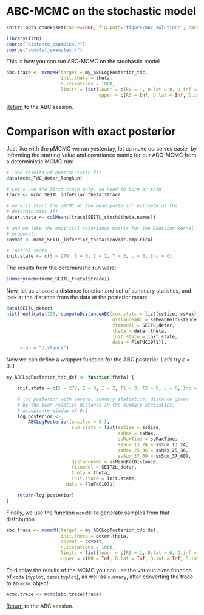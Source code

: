 # ABC-MCMC on the stochastic model

```r
knitr::opts_chunk$set(cache=TRUE, fig.path='figure/abc_solution/', cache.path='cache/abc_solution/', fig.cap='', tidy=FALSE)
```
```r
library(fitR)
source("distance_examples.r")
source("sumstat_examples.r")
```

This is how you can run ABC-MCMC on the stochastic model

```r
abc.trace <- mcmcMH(target = my_ABCLogPosterior_tdc,
                    init.theta = theta,
                    n.iterations = 1000,
                    limits = list(lower = c(R0 = 1, D.lat = 0, D.inf = 0, D.imm = 0, alpha = 0, rho = 0),
                                  upper = c(R0 = Inf, D.lat = Inf, D.inf = Inf, D.imm = Inf, alpha = 1, rho = 1)))
```

[Return](ABC.html#run-mcmc) to the ABC session.

# Comparison with exact posterior

Just like with the pMCMC we ran yesterday, let us make ourselves easier by informing the starting value and covariance matrix for our ABC-MCMC from a deterministic MCMC run:

```r
# load results of deterministic fit
data(mcmc_TdC_deter_longRun)

# Let's use the first trace only, no need to burn or thin
trace <- mcmc_SEITL_infoPrior_theta1$trace

# we will start the pMCMC at the mean posterior estimate of the
# deterministic fit
deter.theta <- colMeans(trace[SEITL_stoch$theta.names])

# and we take the empirical covariance matrix for the Gaussian kernel
# proposal
covmat <- mcmc_SEITL_infoPrior_theta1$covmat.empirical

# initial state
init.state <- c(S = 279, E = 0, I = 2, T = 3, L = 0, Inc = 0)
```

The results from the deterministic run were:

```r
summary(mcmc(mcmc_SEITL_theta1$trace))
```

Now, let us choose a distance function and set of summary statistics, and look at the distance from the data at the posterior mean:

```r
data(SEITL_deter)
hist(replicate(100, computeDistanceABC(sum.stats = list(ssSize, ssMax),
                                       distanceABC = ssMeanRelDistance,
                                       fitmodel = SEITL_deter,
                                       theta = deter.theta,
                                       init.state = init.state,
                                       data = FluTdC1971)),
     xlab = "distance")
```

Now we can define a wrapper function for the ABC posterior. Let's try $\epsilon = 0.3$

```r
my_ABCLogPosterior_tdc_det <- function(theta) {

    init.state = c(S = 279, E = 0, I = 2, T1 = 3, T2 = 0, L = 0, Inc = 0)

    # log posterior with several summary statistics, distance given
    # by the mean relative distance in the summary statistics,
    # acceptance window of 0.3
    log.posterior <-
        ABCLogPosterior(epsilon = 0.3,
                        sum.stats = list(ssSize = ssSize,
                                         ssMax = ssMax,
                                         ssMaxTime = ssMaxTime,
                                         ssSum_13_24 = ssSum_13_24,
                                         ssMax_25_36 = ssMax_25_36,
                                         ssSum_37_60 = ssSum_37_60),
                        distanceABC = ssMeanRelDistance,
                        fitmodel = SEIT2L_deter,
                        theta = theta,
                        init.state = init.state,
                      data = FluTdC1971)

    return(log.posterior)
}
```

Finally, we use the function `mcmcMH` to generate samples from that distribution

```r
abc.trace <- mcmcMH(target = my_ABCLogPosterior_tdc_det,
                    init.theta = deter.theta,
                    covmat = covmat, 
                    n.iterations = 1000,
                    limits = list(lower = c(R0 = 1, D.lat = 0, D.inf = 0, D.imm = 0, alpha = 0, rho = 0),
                    upper = c(R0 = Inf, D.lat = Inf, D.inf = Inf, D.imm = Inf, alpha = 1, rho = 1)))

```

To display the results of the MCMC you can use the various plots function of `coda` (`xyplot`, `densityplot`), as well as `summary`, after converting the trace to an `mcmc` object

```r
mcmc.trace <- mcmc(abc.trace$trace)
```

[Return](ABC.html#comparison-with-exact-posterior) to the ABC session.
